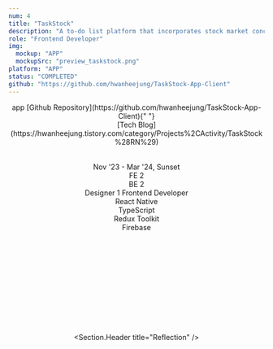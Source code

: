 ```yaml
---
num: 4
title: "TaskStock"
description: "A to-do list platform that incorporates stock market concepts to motivate users by tracking their growth in real-time."
role: "Frontend Developer"
img:
  mockup: "APP"
  mockupSrc: "preview_taskstock.png"
platform: "APP"
status: "COMPLETED"
github: "https://github.com/hwanheejung/TaskStock-App-Client"
---
```


<Header title="Project Overview" subTitle="process highlights" />

<Table>
  <OverviewItem title="Focus">app</OverviewItem>
  <OverviewItem title="Links">
    [Github Repository](https://github.com/hwanheejung/TaskStock-App-Client){" "}
    <br /> [Tech
    Blog](https://hwanheejung.tistory.com/category/Projects%2CActivity/TaskStock%28RN%29)
  </OverviewItem>
</Table>
<Divider />
<Table>
  <OverviewItem title="Timeline & Status">
    Nov '23 - Mar '24, Sunset <br />
  </OverviewItem>
  <OverviewItem title="Team">
    FE 2 <br />
    BE 2 <br />
    Designer 1
  </OverviewItem>
  <OverviewItem title="Responsibilities">
    Frontend Developer <br />
  </OverviewItem>
  <OverviewItem title="FE Tech Stack">
    React Native <br />
    TypeScript <br />
    Redux Toolkit <br />
    Firebase <br />
  </OverviewItem>
</Table>

<br />
<br />

<Header title="Summary" />
<br />
<Process>
  <Process.Item
    num={1}
    title="About TaskStock"
    lists={["Background", "Django to RN"]}
  />
  <Process.Item
    num={2}
    title="Technology"
    lists={["JWT", "Architecture", "iOS Deployment"]}
  />
  <Process.Item num={3} title="Collaboration" lists={["Agile-Sprint", "Standup Meeting", "Tech Wiki"]} />
  <Process.Item num={4} title="Production" lists={["Beta-Testing", "Result"]} />
  <Process.Item num={5} title="Reflection" lists={["Blockers", "Key Takeaways", "Next Step"]} />

</Process>

<br />
<br />

<Header title="About TaskStock" />

<br />
<br />

<Header title="Technology" subTitle="Key Features and Technical Decisions" />

<Process>
  <Process.Item
    num={1}
    title="JWT"
    lists={["Multi Device Support", "Background Auto-Login", "Social Login"]}
  />
  <Process.Item
    num={2}
    title="Architecture"
    lists={["Atomic Design Pattern"]}
  />
  <Process.Item num={3} title="Deployment" lists={["iOS"]} />
</Process>

<br />
<br />

<Section.Header title="Reflection" />
